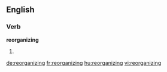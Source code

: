 ==English==

===Verb===
'''reorganizing'''

# {{present participle of|reorganize}}

[[de:reorganizing]]
[[fr:reorganizing]]
[[hu:reorganizing]]
[[vi:reorganizing]]